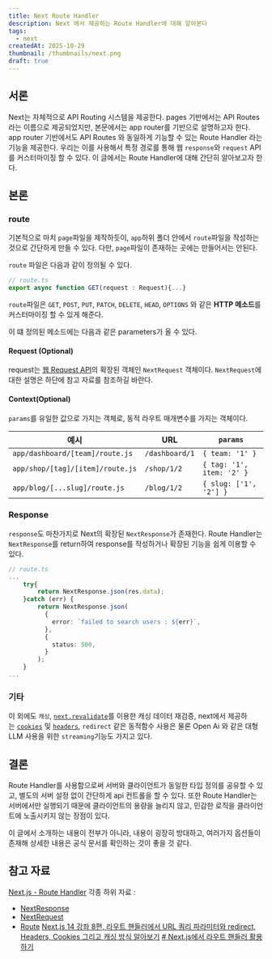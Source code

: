 ```yaml
---
title: Next Route Handler
description: Next 에서 제공하는 Route Handler에 대해 알아본다
tags:
  - next
createdAt: 2025-10-29
thumbnail: /thumbnails/next.png
draft: true
---
```

## 서론

Next는 자체적으로 API Routing 시스템을 제공한다. pages 기반에서는 API Routes 라는 이름으로 제공되었지만, 본문에서는 app router를 기반으로 설명하고자 한다. app router 기반에서도 API Routes 와 동일하게 기능할 수 있는 Route Handler 라는 기능을 제공한다. 우리는 이를 사용해서 특정 경로를 통해 웹 `response`와 `request` API를 커스터마이징 할 수 있다. 이 글에서는 Route Handler에 대해 간단히 알아보고자 한다.


## 본론

### route

기본적으로 마치 `page`파일을 제작하듯이, `app`하위 폴더 안에서 `route`파일을 작성하는 것으로 간단하게 만들 수 있다. 다만, `page`파일이 존재하는 곳에는 만들어서는 안된다.

`route` 파일은 다음과 같이 정의될 수 있다.

```typescript
// route.ts
export async function GET(request : Request){...}
```

`route`파일은 `GET`, `POST`, `PUT`, `PATCH`, `DELETE`, `HEAD`, `OPTIONS` 와 같은 **HTTP 메소드**를 커스터마이징 할 수 있게 해준다.

이 떄 정의된 메소드에는 다음과 같은 parameters가 올 수 있다.

#### Request (Optional)
request는 [웹 Request API](https://developer.mozilla.org/ko/docs/Web/API/Request)의 확장된 객체인 `NextRequest` 객체이다. `NextRequest`에 대한 설명은 하단에 참고 자료를 참조하길 바란다.

#### Context(Optional)
`params`를 유일한 값으로 가지는 객체로, 동적 라우트 매개변수를 가지는 객체이다. 

| 예시                               | URL            | `params`                  |
| -------------------------------- | -------------- | ------------------------- |
| `app/dashboard/[team]/route.js`  | `/dashboard/1` | `{ team: '1' }`           |
| `app/shop/[tag]/[item]/route.js` | `/shop/1/2`    | `{ tag: '1', item: '2' }` |
| `app/blog/[...slug]/route.js`    | `/blog/1/2`    | `{ slug: ['1', '2'] }`    |

### Response
`response`도 마찬가지로 Next의 확장된 `NextResponse`가 존재한다. Route Handler는 `NextResponse`를 return하여 response를 작성하거나 확장된 기능을 쉽게 이용할 수 있다.

```typescript
// route.ts
...
	try{
		return NextResponse.json(res.data);
	}catch (err) {
	    return NextResponse.json(
	      {
	        error: `failed to search users : ${err}`,
	      },
	      {
	        status: 500,
	      }
	    );
	}
...
```

### 기타

이 외에도 `캐싱`, [`next.revalidate`](https://nextjs-ko.org/docs/app/building-your-application/data-fetching/caching-and-revalidating#revalidating-data)를 이용한 캐싱 데이터 재검증, next에서 제공하는 [`cookies`](https://nextjs-ko.org/docs/app/api-reference/functions/cookies) 및 [`headers`](https://nextjs-ko.org/docs/app/api-reference/functions/headers), `redirect` 같은 동적함수 사용은 물론 Open Ai 와 같은 대형 LLM 사용을 위한 `streaming`기능도 가지고 있다.

## 결론

Route Handler를 사용함으로써 서버와 클라이언트가 동일한 타입 정의를 공유할 수 있고, 별도의 서버 설정 없이 간단하게 api 컨트롤을 할 수 있다. 또한 Route Handler는 서버에서만 실행되기 때문에 클라이언트의 용량을 늘리지 않고, 민감한 로직을 클라이언트에 노출시키지 않는 장점이 있다.  

이 글에서 소개하는 내용이 전부가 아니라, 내용이 굉장히 방대하고, 여러가지 옵션들이 존재해 상세한 내용은 공식 문서를 확인하는 것이 좋을 것 같다. 

## 참고 자료

[Next.js - Route Handler](https://nextjs-ko.org/docs/app/building-your-application/routing/route-handlers#webhooks)
각종 하위 자료 :
- [NextResponse](https://nextjs-ko.org/docs/app/api-reference/functions/next-response)
- [NextRequest](https://nextjs-ko.org/docs/app/api-reference/functions/next-request)
- [Route](https://nextjs.org/docs/app/api-reference/file-conventions/route)
[Next.js 14 강좌 8편, 라우트 핸들러에서 URL 쿼리 파라미터와 redirect, Headers, Cookies 그리고 캐싱 방식 알아보기](https://mycodingshub.github.io/blog/2024-05-12-nextjs-14-tutorial-route-handler-and-url-query-parameter-redirect-headers-cookies-caching/)
[# Next.js에서 라우트 핸들러 활용하기](https://reactnext-central.xyz/blog/nextjs/route-handlers)
